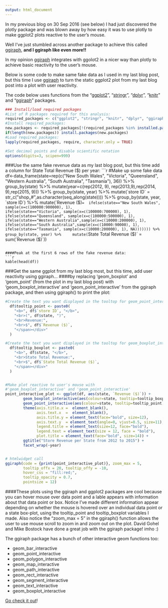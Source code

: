 ```yaml
---
output: html_document
---
```


In my previous blog on 30 Sep 2016 (see below) I had just discovered the plotly package and was blown away by how easy it was to use plotly to make ggplot2 plots reactive to the user's mouse. 

Well I've just stumbled across another package to achieve this called [ggiraph][1], **and I ggiraph like even more!!**

In my opinion [ggiraph][1] integrates with ggolot2 in a nicer way than plotly to achieve basic reactivity to the user's mouse. 

Below is some code to make same fake data as I used in my last blog post, but this time I use [ggiraph][1] to turn the static ggplot2 plot from my last blog post into a plot with user reactivity.

The code below uses functions from the "[ggplot2](https://cran.r-project.org/web/packages/ggplot2/ggplot2.pdf)", "[stringr](https://cran.r-project.org/web/packages/stringr/stringr.pdf)",  "[dplyr](https://cran.r-project.org/web/packages/dplyr/dplyr.pdf)", "[knitr](https://cran.r-project.org/web/packages/knitr/knitr.pdf)" and "[ggiraph][1]" packages. 

```r
### Install/load required packages
#List of R packages required for this analysis:
required_packages <- c("ggplot2", "stringr", "knitr", "dplyr", "ggiraph")
#Install required_packages:
new.packages <- required_packages[!(required_packages %in% installed.packages()[,"Package"])]
if(length(new.packages)) install.packages(new.packages)
#Load required_packages:
lapply(required_packages, require, character.only = TRUE)

#Set decimal points and disable scientific notation
options(digits=3, scipen=999) 
```

###Use the same fake revenue data as my last blog post, but this time add a column for State Total Revenue ($) per year:
```r

#Make up some fake data
df<-data_frame(state=rep(c("New South Wales", 
                 "Victoria", 
                 "Queensland",
                 "Western Australia",
                 "South Australia",
                 "Tasmania"), 36)) %>%
    group_by(state) %>%
    mutate(year=c(rep(2012, 9), rep(2013,9),rep(2014, 9),rep(2015, 9))) %>%
    group_by(state, year) %>%
    mutate(`store ID` = str_c("shop_#",as.character(seq_along(state)))) %>%
    group_by(state, year, `store ID`) %>%
    mutate(`Revenue ($)` =  ifelse(state=="New South Wales", sample(x=c(100000:900000), 1),
                            ifelse(state=="Victoria", sample(x=c(100000:700000), 1),
                            ifelse(state=="Queensland", sample(x=c(100000:500000), 1),
                            ifelse(state=="Western Australia",sample(x=c(10000:200000), 1),
                            ifelse(state=="South Australia",sample(x=c(10000:90000), 1),       
                            ifelse(state=="Tasmania", sample(x=c(10000:200000), 1), NA))))))) %>%
    group_by(state, year) %>%
    mutate(`State Total Revenue ($)` = sum(`Revenue ($)`))
    

```

####Peak at the first 6 rows of the fake revenue data:
```r
kable(head(df))

```


###Get the same ggplot from my last blog most, but this time, add user reactivity using ggiraph... 
####by replacing 'geom_boxplot' and 'geom_point' (from the plot in my last blog post) with 'geom_boxplot_interactive' and 'geom_point_interactive' from the ggiraph package, and then using ggiraph() to print the plot:

```r

#Create the text you want displayed in the tooltop for geom_point_interactive
  df$tooltip_point <- paste0(
    "<b>", df$`store ID`, "</b>",
    "<br>(", df$state, ")",
    "<br>Revenue:",
    "<br>$", df$`Revenue ($)`,
    "</span></div>"
  )  

#Create the text you want displayed in the tooltop for geom_boxplot_interactive
  df$tooltip_boxplot <- paste0(
    "<b>", df$state, "</b>",
    "<br>State Total Revenue:",
    "<br>$", df$`State Total Revenue ($)`,
    "</span></div>"
  )    


#Make plot reactive to user's mouse with 
#'geom_boxplot_interactive' and 'geom_point_interactive'
point_interactive_plot <- ggplot(df, aes(state, `Revenue ($)`)) +
        geom_boxplot_interactive(aes(colour=state, tooltip=tooltip_boxplot)) +
        geom_point_interactive(aes(colour=state, tooltip=tooltip_point)) +
        theme(axis.title.x =  element_blank(),
              axis.text.x  =  element_blank(), 
              axis.title.y = element_text(face="bold", size=12),
              axis.text.y  = element_text(angle=0, vjust=0.5, size=11),
              legend.title = element_text(size=12, face="bold"),
              legend.text = element_text(size = 12, face = "bold"),
              plot.title = element_text(face="bold", size=14)) + 
        ggtitle("Store Revenue per State from 2012 to 2015") +
        facet_wrap(~year) 


# htmlwidget call
ggiraph(code = {print(point_interactive_plot)}, zoom_max = 5,
        tooltip_offx = 20, tooltip_offy = -10, 
        hover_css = "fill:red;",
        tooltip_opacity = 0.7,
        pointsize = 12)
```

####These plots using the ggiraph and ggplot2 packages are cool because you can hover mouse over data point and a lable appears with information about that data point or box. Notice I've made different information appear depending on whether the mouse is hovered over an individual data point or a state box-plot, using the tooltip_point and tooltip_boxplot variables I made. Also notice the "zoom_max = 5" in the ggiraph() function allows the user to use mouse scroll to zoom in and zoom out on the plot.  David Gohel and Mike Bostock have done a great job with the ggiraph package! imho :)

The ggiraph package has a bunch of other interactive geom functions too:

* geom_bar_interactive
* geom_point_interactive
* geom_polygon_interactive
* geom_map_interactive
* geom_path_interactive
* geom_rect_interactive
* geom_segment_interactive
* geom_text_interactive
* geom_boxplot_interactive

[Go check it out][1]! 

[1]: https://cran.r-project.org/web/packages/ggiraph/ggiraph.pdf
